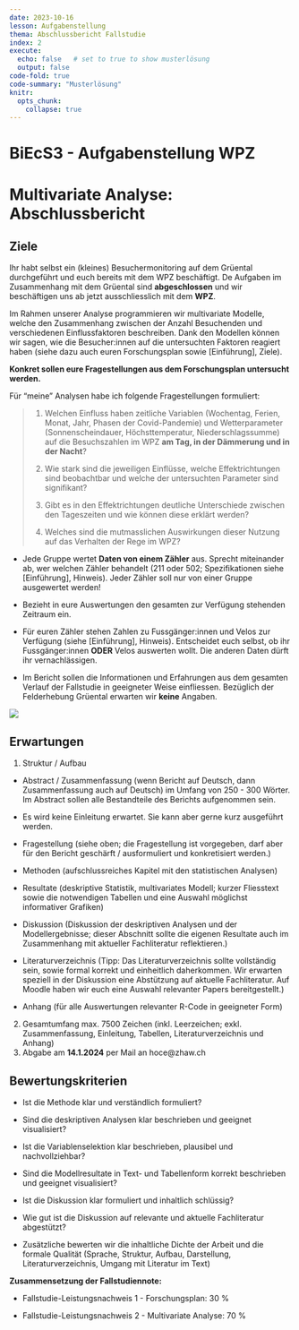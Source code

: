 ```yaml
---
date: 2023-10-16
lesson: Aufgabenstellung
thema: Abschlussbericht Fallstudie
index: 2
execute: 
  echo: false   # set to true to show musterlösung
  output: false
code-fold: true
code-summary: "Musterlösung"
knitr:
  opts_chunk: 
    collapse: true
---
```


# BiEcS3 - Aufgabenstellung WPZ


# Multivariate Analyse: Abschlussbericht

## Ziele 

Ihr habt selbst ein (kleines) Besuchermonitoring auf dem Grüental durchgeführt und euch bereits mit dem WPZ beschäftigt. De Aufgaben im Zusammenhang mit dem Grüental sind __abgeschlossen__ und wir beschäftigen uns ab jetzt ausschliesslich mit dem __WPZ__.

Im Rahmen unserer Analyse programmieren wir multivariate Modelle, welche den Zusammenhang zwischen der Anzahl Besuchenden und verschiedenen Einflussfaktoren beschreiben. Dank den Modellen können wir sagen, wie die Besucher:innen auf die untersuchten Faktoren reagiert haben (siehe dazu auch euren Forschungsplan sowie [Einführung], Ziele). 

__Konkret sollen eure Fragestellungen aus dem Forschungsplan untersucht werden. __

Für "meine" Analysen habe ich folgende Fragestellungen formuliert:

>1) Welchen Einfluss haben zeitliche Variablen (Wochentag, Ferien, Monat, Jahr, Phasen der Covid-Pandemie) und Wetterparameter (Sonnenscheindauer, Höchsttemperatur, Niederschlagssumme) auf die Besuchszahlen im WPZ __am Tag, in der Dämmerung und in der Nacht__?
>
>2) Wie stark sind die jeweiligen Einflüsse, welche Effektrichtungen sind beobachtbar und welche der untersuchten Parameter sind signifikant?
>
>3)	Gibt es in den Effektrichtungen deutliche Unterschiede zwischen den Tageszeiten und wie können diese erklärt werden?
>
>4)	Welches sind die mutmasslichen Auswirkungen dieser Nutzung auf das Verhalten der Rege im WPZ?
>

- Jede Gruppe wertet __Daten von einem Zähler__ aus. Sprecht miteinander ab, wer welchen Zähler behandelt (211 oder 502; Spezifikationen siehe [Einführung], Hinweis). Jeder Zähler soll nur von einer Gruppe ausgewertet werden!

- Bezieht in eure Auswertungen den gesamten zur Verfügung stehenden Zeitraum ein. 

- Für euren Zähler stehen Zahlen zu Fussgänger:innen und Velos zur Verfügung (siehe [Einführung], Hinweis). Entscheidet euch selbst, ob ihr Fussgänger:innen __ODER__ Velos auswerten wollt. Die anderen Daten dürft ihr vernachlässigen.

- Im Bericht sollen die Informationen und Erfahrungen aus dem gesamten Verlauf der Fallstudie in geeigneter Weise einfliessen. Bezüglich der Felderhebung Grüental erwarten wir __keine__ Angaben. 


![](images/Aufbau_Fallstudie_Profil_S.png)

## Erwartungen

1) Struktur / Aufbau

- Abstract / Zusammenfassung (wenn Bericht auf Deutsch, dann Zusammenfassung auch auf Deutsch) im Umfang von 250 - 300 Wörter. Im Abstract sollen alle Bestandteile des Berichts aufgenommen sein.

- Es wird keine Einleitung erwartet. Sie kann aber gerne kurz ausgeführt werden.

-	Fragestellung (siehe oben; die Fragestellung ist vorgegeben, darf aber für den Bericht geschärft / ausformuliert und konkretisiert werden.)

-	Methoden (aufschlussreiches Kapitel mit den statistischen Analysen)

-	Resultate (deskriptive Statistik, multivariates Modell; kurzer Fliesstext sowie die notwendigen Tabellen und eine Auswahl möglichst informativer Grafiken)

-	Diskussion (Diskussion der deskriptiven Analysen und der Modellergebnisse; dieser Abschnitt sollte die eigenen Resultate auch im Zusammenhang mit aktueller Fachliteratur reflektieren.)

-	Literaturverzeichnis (Tipp: Das Literaturverzeichnis sollte vollständig sein, sowie formal korrekt und einheitlich daherkommen. Wir erwarten speziell in der Diskussion eine Abstützung auf aktuelle Fachliteratur. Auf Moodle haben wir euch eine Auswahl relevanter Papers bereitgestellt.)

-	Anhang (für alle Auswertungen relevanter R-Code in geeigneter Form) 

2) Gesamtumfang max. 7500 Zeichen (inkl. Leerzeichen; exkl. Zusammenfassung, Einleitung, Tabellen, Literaturverzeichnis und Anhang)
3) Abgabe am __14.1.2024__ per Mail an hoce@zhaw.ch

## Bewertungskriterien

-	Ist die Methode klar und verständlich formuliert?

-	Sind die deskriptiven Analysen klar beschrieben und geeignet visualisiert?

-	Ist die Variablenselektion klar beschrieben, plausibel und nachvollziehbar?

-	Sind die Modellresultate in Text- und Tabellenform korrekt beschrieben und geeignet visualisiert?

-	Ist die Diskussion klar formuliert und inhaltlich schlüssig?

-	Wie gut ist die Diskussion auf relevante und aktuelle Fachliteratur abgestützt?

-	Zusätzliche bewerten wir die inhaltliche Dichte der Arbeit und die formale Qualität (Sprache, Struktur, Aufbau, Darstellung, Literaturverzeichnis, Umgang mit Literatur im Text)

__Zusammensetzung der Fallstudiennote:__

-	Fallstudie-Leistungsnachweis 1 - Forschungsplan: 30 %

-	Fallstudie-Leistungsnachweis 2 - Multivariate Analyse: 70 %